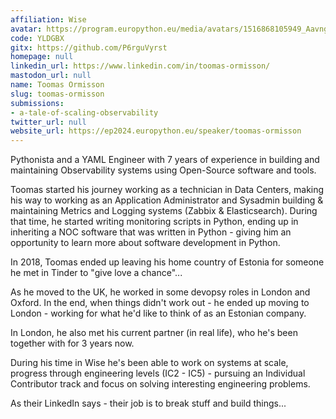 ```yaml
---
affiliation: Wise
avatar: https://program.europython.eu/media/avatars/1516868105949_Aavng5Y.jpg
code: YLDGBX
gitx: https://github.com/P6rguVyrst
homepage: null
linkedin_url: https://www.linkedin.com/in/toomas-ormisson/
mastodon_url: null
name: Toomas Ormisson
slug: toomas-ormisson
submissions:
- a-tale-of-scaling-observability
twitter_url: null
website_url: https://ep2024.europython.eu/speaker/toomas-ormisson
---
```


Pythonista and a YAML Engineer with 7 years of experience in building and maintaining Observability systems using Open-Source software and tools.

Toomas started his journey working as a technician in Data Centers, making his way to working as an Application Administrator and Sysadmin building & maintaining Metrics and Logging systems (Zabbix & Elasticsearch). During that time, he started writing monitoring scripts in Python, ending up in inheriting a NOC software that was written in Python - giving him an opportunity to learn more about software development in Python.

In 2018, Toomas ended up leaving his home country of Estonia for someone he met in Tinder to "give love a chance"...

As he moved to the UK, he worked in some devopsy roles in London and Oxford. In the end, when things didn't work out - he ended up moving to London - working for what he'd like to think of as an Estonian company.

In London, he also met his current partner (in real life), who he's been together with for 3 years now.

During his time in Wise he's been able to work on systems at scale, progress through engineering levels (IC2 - IC5) - pursuing an Individual Contributor track and focus on solving interesting engineering problems.

As their LinkedIn says - their job is to break stuff and build things...

